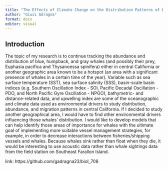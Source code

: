 ```yaml
---
title: "The Effects of Climate Change on the Distribution Patterns of Baleen Whales in the Farallones Islands"
author: "Giusi Adragna"
format: docx
editor: visual
---
```


## Introduction

The topic of my research is to continue tracking the abundance and distribution of blue, humpback, and gray whales (and possibly their prey, Euphasia pacifica and Thysanoessa spinifera) either in central California or another geographic area known to be a hotspot (an area with a significant presence of whales in a certain time of the year). Variable such as sea surface temperature (SST), sea surface salinity (SSS), basin-scale basin indices (e.g. Southern Oscillation Index - SOI, Pacific Decadal Oscillation - PDO, and North Pacific Gyre Oscillation - NPGO), bathymetric- and distance-related data, and upwelling index are some of the oceanographic and climate data used as environmental drivers to study distribution, abundance, and migration patterns in central California. If I decided to study another geographical area, I would have to find other environmental drivers influencing those whales' distribution. I would like to develop models that can help identify those areas of importance for whales with the ultimate goal of implementing more suitable vessel management strategies, for example, in order to decrease interactions between fisheries/shipping vessels and whales. Because whales sink rather than float when they die, it would be interesting to use acoustic data rather than whale sightings data from the field station on Southeast Farallon Island. 

link: https://github.com/gadragna23/biol_708


